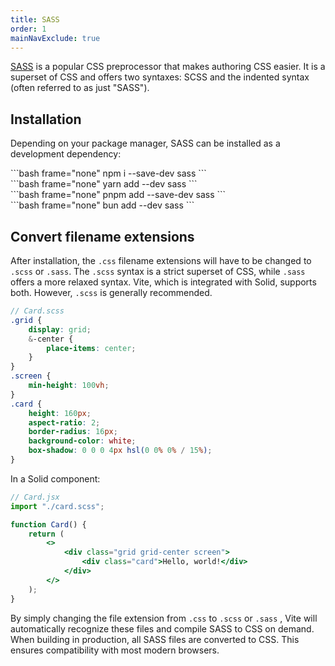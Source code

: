 ```yaml
---
title: SASS
order: 1
mainNavExclude: true
---
```


[SASS](https://sass-lang.com/) is a popular CSS preprocessor that makes authoring CSS easier.
It is a superset of CSS and offers two syntaxes: SCSS and the indented syntax (often referred to as just "SASS").

## Installation

Depending on your package manager, SASS can be installed as a development dependency:

<TabsCodeBlocks>
<div id="npm">
```bash frame="none"
npm i --save-dev sass
```
</div>

<div id="yarn">```bash frame="none" yarn add --dev sass ```</div>

<div id="pnpm">```bash frame="none" pnpm add --save-dev sass ```</div>

<div id="bun">
```bash frame="none"
bun add --dev sass
```
</div>
</TabsCodeBlocks>

## Convert filename extensions

After installation, the `.css` filename extensions will have to be changed to `.scss` or `.sass`.
The `.scss` syntax is a strict superset of CSS, while `.sass` offers a more relaxed syntax.
Vite, which is integrated with Solid, supports both.
However, `.scss` is generally recommended.

```scss
// Card.scss
.grid {
	display: grid;
	&-center {
		place-items: center;
	}
}
.screen {
	min-height: 100vh;
}
.card {
	height: 160px;
	aspect-ratio: 2;
	border-radius: 16px;
	background-color: white;
	box-shadow: 0 0 0 4px hsl(0 0% 0% / 15%);
}
```

In a Solid component:

```jsx
// Card.jsx
import "./card.scss";

function Card() {
	return (
		<>
			<div class="grid grid-center screen">
				<div class="card">Hello, world!</div>
			</div>
		</>
	);
}
```

By simply changing the file extension from `.css` to `.scss` or `.sass` , Vite will automatically recognize these files and compile SASS to CSS on demand.
When building in production, all SASS files are converted to CSS.
This ensures compatibility with most modern browsers.
